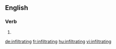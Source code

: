 ==English==

===Verb===
{{head|en}}

# {{present participle of|infiltrate}}

[[de:infiltrating]]
[[fr:infiltrating]]
[[hu:infiltrating]]
[[vi:infiltrating]]